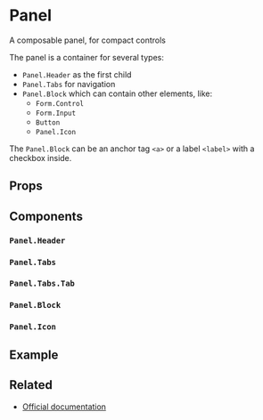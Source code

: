 
<Meta title="Components/Panel" />

# Panel

A composable panel, for compact controls

The panel is a container for several types:

- `Panel.Header` as the first child
- `Panel.Tabs` for navigation
- `Panel.Block` which can contain other elements, like:
  - `Form.Control`
  - `Form.Input`
  - `Button`
  - `Panel.Icon`

The `Panel.Block` can be an anchor tag `<a>` or a label `<label>` with a checkbox inside.

## Props

<ArgsTable of={Panel} />

## Components

### `Panel.Header`

<ArgsTable of={Panel.Header} />

### `Panel.Tabs`

<ArgsTable of={Panel.Tabs} />

### `Panel.Tabs.Tab`

<ArgsTable of={Panel.Tabs.Tab} />

### `Panel.Block`

<ArgsTable of={Panel.Block} />

### `Panel.Icon`

<ArgsTable of={Panel.Icon} />

<CommonProps />

## Example

<Canvas>
  <Story story={stories.Default} name="Panel" />
</Canvas>

## Related

- [Official documentation](https://bulma.io/documentation/components/pagination/)